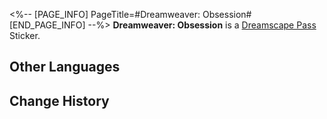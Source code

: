 <%-- [PAGE_INFO]
PageTitle=#Dreamweaver: Obsession#
[END_PAGE_INFO] --%>
{{Stub|Location information}}
{{Item Infobox
|id          = 223332
|image       = Dreamscape Pass Sticker Text.png
|type        = Dreamscape Pass Sticker
|type2       = A Mirage of Shooting Stars Stickers
|invCategory = 
|rarity      = 4
|effect      = Digital stickers that can be used to decorate the pages of the Dreamtour Handbook. They come in many different styles.
|description = 
|source1     = [[Learn what Yuan really thinks of her tail]]
}}
{{Description|Even if I'm destined to spend my entire life pouring concrete, I'll pour my heart and soul into every bucket of concrete!}}
'''Dreamweaver: Obsession''' is a [[Dreamscape Pass]] Sticker.

==Other Languages==
{{Other Languages
|en   = Dreamweaver: Obsession
|zhs  = 筑梦师：执念
|zht  = 築夢師：執念
|ja   = ドリームメーカー：執念
|ko   = 꿈 건축가: 집념
|es   = Soñador: Obsesión
|fr   = Tisserêve : Obsession
|ru   = Грёзотворец: Одержимость
|th   = นักสร้างฝัน: ยึดติด
|vi   = Kiến Trúc Sư Xây Mộng: Chấp Niệm
|de   = Traumwerker: Besessenheit
|id   = Pembangun Mimpi: Obsesi
|pt   = Tece-Sonhos: Obsessão
}}

==Change History==
{{Change History|2.0}}